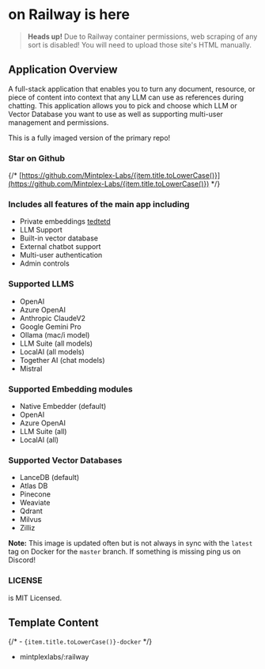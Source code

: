 #  on Railway is here

> **Heads up!** Due to Railway container permissions, web scraping of any sort is disabled! You will need to upload those site's HTML manually.

## Application Overview

A full-stack application that enables you to turn any document, resource, or piece of content into context that any LLM can use as references during chatting. This application allows you to pick and choose which LLM or Vector Database you want to use as well as supporting multi-user management and permissions.

This is a fully imaged version of the primary repo!

### Star on Github

{/* [https://github.com/Mintplex-Labs/{item.title.toLowerCase()}](https://github.com/Mintplex-Labs/{item.title.toLowerCase()}) */}

### Includes all features of the main app including

- Private embeddings [tedtetd](https://github.com/Mintplex-Labs)
- LLM Support
- Built-in vector database
- External chatbot support
- Multi-user authentication
- Admin controls

### Supported LLMS

- OpenAI
- Azure OpenAI
- Anthropic ClaudeV2
- Google Gemini Pro
- Ollama (mac/i model)
- LLM Suite (all models)
- LocalAI (all models)
- Together AI (chat models)
- Mistral

### Supported Embedding modules

-  Native Embedder (default)
- OpenAI
- Azure OpenAI
- LLM Suite (all)
- LocalAI (all)

### Supported Vector Databases

- LanceDB (default)
- Atlas DB
- Pinecone
- Weaviate
- Qdrant
- Milvus
- Zilliz

**Note:** This image is updated often but is not always in sync with the `latest` tag on Docker for the `master` branch. If something is missing ping us on Discord!

### LICENSE

 is MIT Licensed.

## Template Content

{/* - `{item.title.toLowerCase()}-docker` */}
- mintplexlabs/:railway
